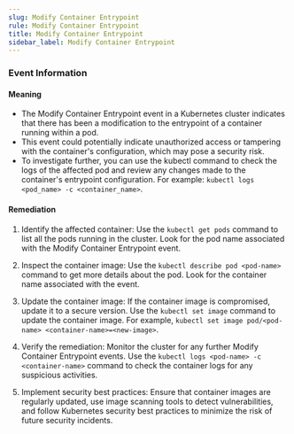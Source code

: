 ```yaml
--- 
slug: Modify Container Entrypoint
rule: Modify Container Entrypoint
title: Modify Container Entrypoint
sidebar_label: Modify Container Entrypoint
---
```

                   
### Event Information

#### Meaning

- The Modify Container Entrypoint event in a Kubernetes cluster indicates that there has been a modification to the entrypoint of a container running within a pod.
- This event could potentially indicate unauthorized access or tampering with the container's configuration, which may pose a security risk.
- To investigate further, you can use the kubectl command to check the logs of the affected pod and review any changes made to the container's entrypoint configuration. For example: `kubectl logs <pod_name> -c <container_name>`.

#### Remediation

1. Identify the affected container: Use the `kubectl get pods` command to list all the pods running in the cluster. Look for the pod name associated with the Modify Container Entrypoint event. 

2. Inspect the container image: Use the `kubectl describe pod <pod-name>` command to get more details about the pod. Look for the container name associated with the event. 

3. Update the container image: If the container image is compromised, update it to a secure version. Use the `kubectl set image` command to update the container image. For example, `kubectl set image pod/<pod-name> <container-name>=<new-image>`.

4. Verify the remediation: Monitor the cluster for any further Modify Container Entrypoint events. Use the `kubectl logs <pod-name> -c <container-name>` command to check the container logs for any suspicious activities. 

5. Implement security best practices: Ensure that container images are regularly updated, use image scanning tools to detect vulnerabilities, and follow Kubernetes security best practices to minimize the risk of future security incidents.


 